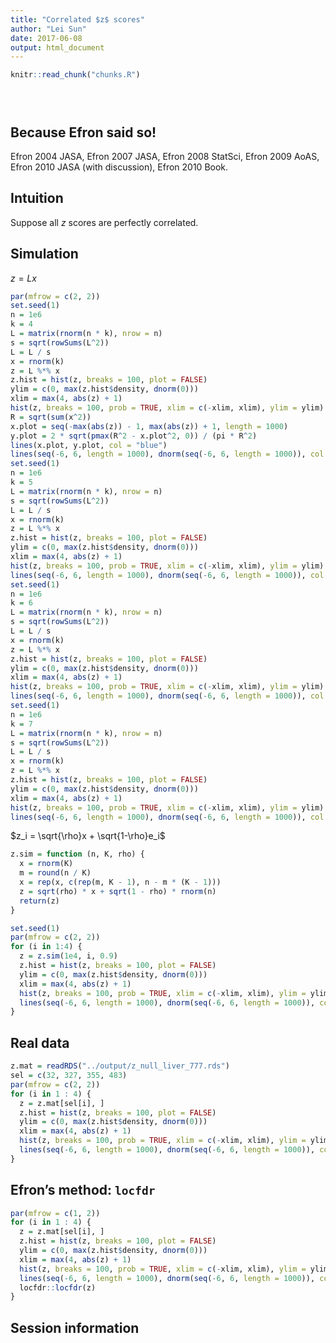 ```yaml
---
title: "Correlated $z$ scores"
author: "Lei Sun"
date: 2017-06-08
output: html_document
---
```


<!-- The file analysis/chunks.R contains chunks that define default settings
shared across the workflowr files. -->
```r
knitr::read_chunk("chunks.R")
```

<!-- Update knitr chunk options -->
```r
```

<!-- Insert the date the file was last updated -->
```r
```

<!-- Insert the code version (Git commit SHA1) if Git repository exists and R
 package git2r is installed -->
```r
```

<!-- Add your analysis here -->

## Because Efron said so!

Efron 2004 JASA, Efron 2007 JASA, Efron 2008 StatSci, Efron 2009 AoAS,  Efron 2010 JASA (with discussion), Efron 2010 Book.

## Intuition

Suppose all $z$ scores are perfectly correlated.

## Simulation

$z = Lx$

```r
par(mfrow = c(2, 2))
set.seed(1)
n = 1e6
k = 4
L = matrix(rnorm(n * k), nrow = n)
s = sqrt(rowSums(L^2))
L = L / s
x = rnorm(k)
z = L %*% x
z.hist = hist(z, breaks = 100, plot = FALSE)
ylim = c(0, max(z.hist$density, dnorm(0)))
xlim = max(4, abs(z) + 1)
hist(z, breaks = 100, prob = TRUE, xlim = c(-xlim, xlim), ylim = ylim)
R = sqrt(sum(x^2))
x.plot = seq(-max(abs(z)) - 1, max(abs(z)) + 1, length = 1000)
y.plot = 2 * sqrt(pmax(R^2 - x.plot^2, 0)) / (pi * R^2)
lines(x.plot, y.plot, col = "blue")
lines(seq(-6, 6, length = 1000), dnorm(seq(-6, 6, length = 1000)), col = "red")
set.seed(1)
n = 1e6
k = 5
L = matrix(rnorm(n * k), nrow = n)
s = sqrt(rowSums(L^2))
L = L / s
x = rnorm(k)
z = L %*% x
z.hist = hist(z, breaks = 100, plot = FALSE)
ylim = c(0, max(z.hist$density, dnorm(0)))
xlim = max(4, abs(z) + 1)
hist(z, breaks = 100, prob = TRUE, xlim = c(-xlim, xlim), ylim = ylim)
lines(seq(-6, 6, length = 1000), dnorm(seq(-6, 6, length = 1000)), col = "red")
set.seed(1)
n = 1e6
k = 6
L = matrix(rnorm(n * k), nrow = n)
s = sqrt(rowSums(L^2))
L = L / s
x = rnorm(k)
z = L %*% x
z.hist = hist(z, breaks = 100, plot = FALSE)
ylim = c(0, max(z.hist$density, dnorm(0)))
xlim = max(4, abs(z) + 1)
hist(z, breaks = 100, prob = TRUE, xlim = c(-xlim, xlim), ylim = ylim)
lines(seq(-6, 6, length = 1000), dnorm(seq(-6, 6, length = 1000)), col = "red")
set.seed(1)
n = 1e6
k = 7
L = matrix(rnorm(n * k), nrow = n)
s = sqrt(rowSums(L^2))
L = L / s
x = rnorm(k)
z = L %*% x
z.hist = hist(z, breaks = 100, plot = FALSE)
ylim = c(0, max(z.hist$density, dnorm(0)))
xlim = max(4, abs(z) + 1)
hist(z, breaks = 100, prob = TRUE, xlim = c(-xlim, xlim), ylim = ylim)
lines(seq(-6, 6, length = 1000), dnorm(seq(-6, 6, length = 1000)), col = "red")
```

$z_i = \sqrt{\rho}x + \sqrt{1-\rho}e_i$

```r
z.sim = function (n, K, rho) {
  x = rnorm(K)
  m = round(n / K)
  x = rep(x, c(rep(m, K - 1), n - m * (K - 1)))
  z = sqrt(rho) * x + sqrt(1 - rho) * rnorm(n)
  return(z)
}

set.seed(1)
par(mfrow = c(2, 2))
for (i in 1:4) {
  z = z.sim(1e4, i, 0.9)
  z.hist = hist(z, breaks = 100, plot = FALSE)
  ylim = c(0, max(z.hist$density, dnorm(0)))
  xlim = max(4, abs(z) + 1)
  hist(z, breaks = 100, prob = TRUE, xlim = c(-xlim, xlim), ylim = ylim)
  lines(seq(-6, 6, length = 1000), dnorm(seq(-6, 6, length = 1000)), col = "red")
}
```

## Real data

```r
z.mat = readRDS("../output/z_null_liver_777.rds")
sel = c(32, 327, 355, 483)
par(mfrow = c(2, 2))
for (i in 1 : 4) {
  z = z.mat[sel[i], ]
  z.hist = hist(z, breaks = 100, plot = FALSE)
  ylim = c(0, max(z.hist$density, dnorm(0)))
  xlim = max(4, abs(z) + 1)
  hist(z, breaks = 100, prob = TRUE, xlim = c(-xlim, xlim), ylim = ylim)
  lines(seq(-6, 6, length = 1000), dnorm(seq(-6, 6, length = 1000)), col = "red")
}
```

## Efron's method: `locfdr`


```r
par(mfrow = c(1, 2))
for (i in 1 : 4) {
  z = z.mat[sel[i], ]
  z.hist = hist(z, breaks = 100, plot = FALSE)
  ylim = c(0, max(z.hist$density, dnorm(0)))
  xlim = max(4, abs(z) + 1)
  hist(z, breaks = 100, prob = TRUE, xlim = c(-xlim, xlim), ylim = ylim)
  lines(seq(-6, 6, length = 1000), dnorm(seq(-6, 6, length = 1000)), col = "red")
  locfdr::locfdr(z)
}
```


## Session information

<!-- Insert the session information into the document -->
```r
```
